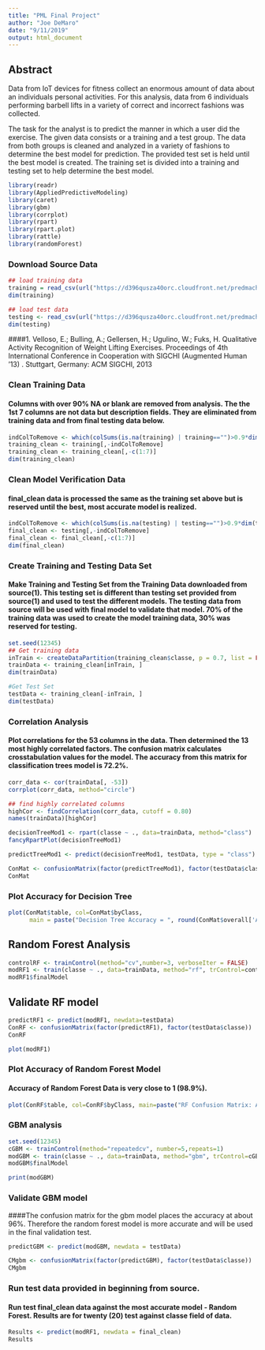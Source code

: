 ```yaml
---
title: "PML Final Project"
author: "Joe DeMaro"
date: "9/11/2019"
output: html_document
---
```


## Abstract
Data from IoT devices for fitness collect an enormous amount of data about an individuals personal activities.  For this analysis, data from 6 individuals performing barbell lifts in a variety of correct and incorrect fashions was collected. 

The task for the analyst is to predict the manner in which a user did the exercise.  The given data consists or a training and a test group.  The data from both groups is cleaned and analyzed in a variety of fashions to determine the best model for prediction. The provided test set is held until the best model is created.  The training set is divided into a training and testing set to help determine the best model.



```r
library(readr)
library(AppliedPredictiveModeling)
library(caret)
library(gbm)
library(corrplot)
library(rpart)
library(rpart.plot)
library(rattle)
library(randomForest)
```

### Download Source Data
```r
## load training data
training = read_csv(url("https://d396qusza40orc.cloudfront.net/predmachlearn/pml-training.csv"))
dim(training)

## load test data
testing <- read_csv(url("https://d396qusza40orc.cloudfront.net/predmachlearn/pml-testing.csv"))
dim(testing)
```
####1. Velloso, E.; Bulling, A.; Gellersen, H.; Ugulino, W.; Fuks, H. Qualitative Activity Recognition of Weight Lifting Exercises. Proceedings of 4th International Conference in Cooperation with SIGCHI (Augmented Human '13) . Stuttgart, Germany: ACM SIGCHI, 2013

### Clean Training Data
#### Columns with over 90% NA or blank are removed from analysis.  The the 1st 7 columns are not data but description fields.  They are eliminated from training data and from final testing data below.
```r
indColToRemove <- which(colSums(is.na(training) | training=="")>0.9*dim(training)[1])
training_clean <- training[,-indColToRemove]
training_clean <- training_clean[,-c(1:7)]
dim(training_clean)
```

### Clean Model Verification Data
#### final_clean data is processed the same as the training set above but is reserved until the best, most accurate model is realized.
```r
indColToRemove <- which(colSums(is.na(testing) | testing=="")>0.9*dim(testing)[1]) 
final_clean <- testing[,-indColToRemove]
final_clean <- final_clean[,-c(1:7)]
dim(final_clean)
```

### Create Training and Testing Data Set
#### Make Training and Testing Set from the Training Data downloaded from source(1).  This testing set is different than testing set provided from source(1) and used to test the different models.  The testing data from source will be used with final model to validate that model. 70% of the training data was used to create the model training data, 30% was reserved for testing.
```r
set.seed(12345)
## Get training data
inTrain <- createDataPartition(training_clean$classe, p = 0.7, list = FALSE)
trainData <- training_clean[inTrain, ]
dim(trainData)

#Get Test Set
testData <- training_clean[-inTrain, ]
dim(testData)
```

### Correlation Analysis
#### Plot correlations for the 53 columns in the data.  Then determined the 13 most highly correlated factors.  The confusion matrix calculates crosstabulation values for the model.  The accuracy from this matrix for classification trees model is 72.2%.  
```r
corr_data <- cor(trainData[, -53])
corrplot(corr_data, method="circle")

## find highly correlated columns
highCor <- findCorrelation(corr_data, cutoff = 0.80)
names(trainData)[highCor]

decisionTreeMod1 <- rpart(classe ~ ., data=trainData, method="class")
fancyRpartPlot(decisionTreeMod1)

predictTreeMod1 <- predict(decisionTreeMod1, testData, type = "class")

ConMat <- confusionMatrix(factor(predictTreeMod1), factor(testData$classe))
ConMat


```
### Plot Accuracy for Decision Tree
```r
plot(ConMat$table, col=ConMat$byClass, 
      main = paste("Decision Tree Accuracy = ", round(ConMat$overall['Accuracy'],4)))
```
## Random Forest Analysis
```r
controlRF <- trainControl(method="cv",number=3, verboseIter = FALSE)
modRF1 <- train(classe ~ ., data=trainData, method="rf", trControl=controlRF)
modRF1$finalModel
```

## Validate RF model
```r
predictRF1 <- predict(modRF1, newdata=testData)
ConRF <- confusionMatrix(factor(predictRF1), factor(testData$classe))
ConRF

plot(modRF1)
```

### Plot Accuracy of Random Forest Model
#### Accuracy of Random Forest Data is very close to 1 (98.9%).  
```r
plot(ConRF$table, col=ConRF$byClass, main=paste("RF Confusion Matrix: Accuracy =", round(ConRF$overall['Accuracy'], 4)))
```

### GBM analysis
```r
set.seed(12345)
cGBM <- trainControl(method="repeatedcv", number=5,repeats=1)
modGBM <- train(classe ~ ., data=trainData, method="gbm", trControl=cGBM, verbose=FALSE)
modGBM$finalModel

print(modGBM)
```
### Validate GBM model
####The confusion matrix for the gbm model places the accuracy at about 96%.  Therefore the random forest model is more accurate and will be used in the final validation test.
```r
predictGBM <- predict(modGBM, newdata = testData)

CMgbm <- confusionMatrix(factor(predictGBM), factor(testData$classe))
CMgbm
```

### Run test data provided in beginning from source.
#### Run test final_clean data against the most accurate model - Random Forest.  Results are for twenty (20) test against classe field of data.
```r
Results <- predict(modRF1, newdata = final_clean)
Results
```
